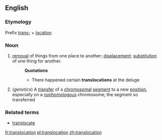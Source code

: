 ==English==
===Etymology===
Prefix [[trans-]] + [[location]]
===Noun===
#[[removal]] of things from one place to another; [[displacement]]; [[substitution]] of one thing for another.
#:'''Quotations'''
#:*There happened certain '''translocations''' at the deluge
#(''genetics'') A [[transfer]] of a [[chromosomal]] [[segment]] to a new [[position]], especially on a [[nonhomologous]] chromosome; the segment so transferred
===Related terms===
*[[translocate]]

[[fr:translocation]]
[[pl:translocation]]
[[zh:translocation]]